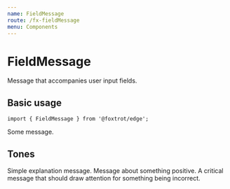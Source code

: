 ```yaml
---
name: FieldMessage
route: /fx-fieldMessage
menu: Components
---
```



# FieldMessage

Message that accompanies user input fields.

## Basic usage

```tsx
import { FieldMessage } from '@foxtrot/edge';
```

<Playground>
  <FieldMessage>Some message.</FieldMessage>
</Playground>

## Tones

<Playground>
  <Stack>
    <FieldMessage tone="neutral">Simple explanation message.</FieldMessage>
    <FieldMessage tone="positive">Message about something positive.</FieldMessage>
    <FieldMessage tone="critical">
      A critical message that should draw attention for something being incorrect.
    </FieldMessage>
  </Stack>
</Playground>

